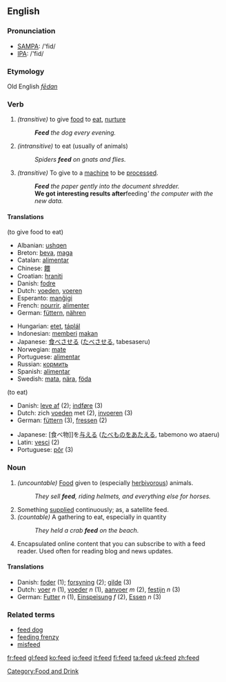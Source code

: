 ==English==

=== Pronunciation ===
*[[w:SAMPA|SAMPA]]: /'fid/
*[[w:IPA|IPA]]: /'fid/
===Etymology===
Old English ''[[fēdan]]''
=== Verb ===
{{irregverb|'''to feed'''|'''[[feeds]]'''|'''[[fed]]'''|'''[[fed]]'''|'''[[feeding]]'''}}
#''(transitive)'' to give [[food]] to [[eat]], [[nurture]]
#:'''''Feed''' the dog every evening.''
#''(intransitive)'' to eat (usually of animals)
#:''Spiders '''feed''' on gnats and flies.''
#''(transitive)'' To give to a [[machine]] to be [[process]]ed.
#:'''''Feed''' the paper gently into the document shredder.''
#:'''We got interesting results after '''feeding''' the computer with the new data.''

====Translations====
(to give food to eat)
{{top}}
*Albanian: [[ushqen]]
*Breton: [[beva]], [[maga]]
*Catalan: [[alimentar]]
*Chinese: [[餵]]
*Croatian: [[hraniti]]
*Danish: [[fodre]]
*Dutch: [[voeden]], [[voeren]]
*Esperanto: [[manĝigi]]
*French: [[nourrir]], [[alimenter]]
*German: [[füttern]], [[nähren]]
{{mid}}
*Hungarian: [[etet]], [[táplál]]
*Indonesian: [[beri|memberi]] [[makan]]
*Japanese: [[食べさせる]] ([[たべさせる]], tabesaseru)
*Norwegian: [[mate#Norwegian|mate]]
*Portuguese: [[alimentar#Portuguese|alimentar]]
*Russian: [[кормить]]
*Spanish: [[alimentar#Spanish|alimentar]]
*Swedish: [[mata]], [[nära]], [[föda]]
{{bottom}}

(to eat)
{{top}}
*Danish: [[leve af]] (2); [[indføre]] (3)
*Dutch: zich [[voeden]] met (2), [[invoeren]] (3)
*German: [[füttern]] (3), [[fressen]] (2)
{{mid}}
*Japanese: [食べ物]]を[[与える]] ([[たべもの]]を[[あたえる]], tabemono wo ataeru)
*Latin: [[vesci]] (2)
*Portuguese: [[pôr]] (3)
{{bottom}}

=== Noun  ===
{{en-noun|feed|feeds}}
#''(uncountable)'' [[food|Food]] given to (especially [[herbivor]]ous) animals.
#:''They sell '''feed''', riding helmets, and everything else for horses.''
# Something [[supply|supplied]] continuously; as, a satellite feed.
#''(countable)'' A gathering to eat, especially in quantity
#:''They held a crab '''feed''' on the beach.''
# Encapsulated online content that you can subscribe to with a feed reader. Used often for reading blog and news updates.

==== Translations ====
*Danish: [[foder]] (1); [[forsyning]] (2); [[gilde]] (3)
*Dutch: [[voer]] ''n'' (1), [[voeder]] ''n'' (1), [[aanvoer]] ''m'' (2), [[festijn]] ''n'' (3)
*German: [[Futter]] ''n'' (1), [[Einspeisung]] ''f'' (2), [[Essen]] ''n'' (3)

=== Related terms ===
*[[feed dog]]
*[[feeding frenzy]]
*[[misfeed]]

[[Category:Food and Drink]]

[[fr:feed]]
[[gl:feed]]
[[ko:feed]]
[[io:feed]]
[[it:feed]]
[[fi:feed]]
[[ta:feed]]
[[uk:feed]]
[[zh:feed]]